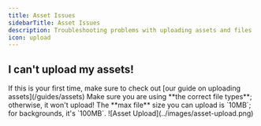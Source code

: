 ```yaml
---
title: Asset Issues
sidebarTitle: Asset Issues
description: Troubleshooting problems with uploading assets and files
icon: upload
---
```


## I can't upload my assets!

<Steps>
    <Step title="Check Our Guide">
        If this is your first time, make sure to check out [our guide on uploading assets](/guides/assets)
    </Step>
    <Step title="Verify File Types">
        Make sure you are using **the correct file types**; otherwise, it won't upload!
    </Step>
    <Step title="Check File Size">
        The **max file** size you can upload is `10MB`; for backgrounds, it's `100MB`.
    </Step>
</Steps>

<Frame>
    ![Asset Upload](../images/asset-upload.png)
</Frame>
